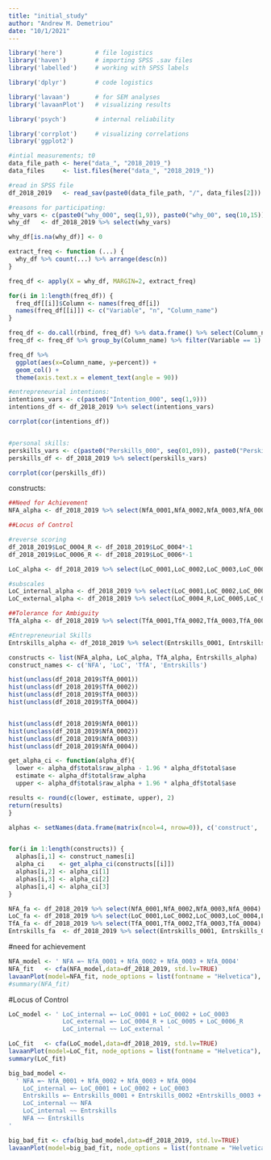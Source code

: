 ```yaml
---
title: "initial_study"
author: "Andrew M. Demetriou"
date: "10/1/2021"
---
```


```r
library('here')         # file logistics
library('haven')        # importing SPSS .sav files
library('labelled')     # working with SPSS labels

library('dplyr')        # code logistics

library('lavaan')       # for SEM analyses
library('lavaanPlot')   # visualizing results

library('psych')        # internal reliability

library('corrplot')     # visualizing correlations
library('ggplot2')
```

```r
#intial measurements; t0
data_file_path <- here("data_", "2018_2019_")
data_files     <- list.files(here("data_", "2018_2019_"))

#read in SPSS file
df_2018_2019   <- read_sav(paste0(data_file_path, "/", data_files[2]))
```

```r
#reasons for participating:
why_vars <- c(paste0("why_000", seq(1,9)), paste0("why_00", seq(10,15)))
why_df   <- df_2018_2019 %>% select(why_vars)

why_df[is.na(why_df)] <- 0
```
```r
extract_freq <- function (...) {
  why_df %>% count(...) %>% arrange(desc(n))
}

freq_df <- apply(X = why_df, MARGIN=2, extract_freq)

for(i in 1:length(freq_df)) {
  freq_df[[i]]$Column <- names(freq_df[i])
  names(freq_df[[i]]) <- c("Variable", "n", "Column_name")
}

freq_df <- do.call(rbind, freq_df) %>% data.frame() %>% select(Column_name,Variable,n)
freq_df <- freq_df %>% group_by(Column_name) %>% filter(Variable == 1) %>% mutate(percent = n/38*100)

freq_df %>%
  ggplot(aes(x=Column_name, y=percent)) +
  geom_col() +
  theme(axis.text.x = element_text(angle = 90))
```


```r
#entrepreneurial intentions:
intentions_vars <- c(paste0("Intention_000", seq(1,9)))
intentions_df <- df_2018_2019 %>% select(intentions_vars)

corrplot(cor(intentions_df))


#personal skills:
perskills_vars <- c(paste0("Perskills_000", seq(01,09)), paste0("Perskills_00", seq(10,15)))
perskills_df <- df_2018_2019 %>% select(perskills_vars)

corrplot(cor(perskills_df))
```


constructs:
```r
##Need for Achievement
NFA_alpha <- df_2018_2019 %>% select(NfA_0001,NfA_0002,NfA_0003,NfA_0004) %>% alpha(., n.iter=5000)

##Locus of Control

#reverse scoring
df_2018_2019$LoC_0004_R <- df_2018_2019$LoC_0004*-1
df_2018_2019$LoC_0006_R <- df_2018_2019$LoC_0006*-1

LoC_alpha <- df_2018_2019 %>% select(LoC_0001,LoC_0002,LoC_0003,LoC_0004_R,LoC_0005,LoC_0006_R) %>% alpha(., n.iter=5000)

#subscales
LoC_internal_alpha <- df_2018_2019 %>% select(LoC_0001,LoC_0002,LoC_0003) %>% alpha(., n.iter=5000)
LoC_external_alpha <- df_2018_2019 %>% select(LoC_0004_R,LoC_0005,LoC_0006_R) %>% alpha(., n.iter=5000)

##Tolerance for Ambiguity
TfA_alpha <- df_2018_2019 %>% select(TfA_0001,TfA_0002,TfA_0003,TfA_0004) %>% alpha(., check.keys=TRUE, n.iter = 5000)

#Entrepreneurial Skills 
Entrskills_alpha <- df_2018_2019 %>% select(Entrskills_0001, Entrskills_0002, Entrskills_0003, Entrskills_0004, Entrskills_0005, Entrskills_0006, Entrskills_0007) %>% alpha(., n.iter=5000)

constructs <- list(NFA_alpha, LoC_alpha, TfA_alpha, Entrskills_alpha)
construct_names <- c('NFA', 'LoC', 'TfA', 'Entrskills')
```

```r
hist(unclass(df_2018_2019$TfA_0001))
hist(unclass(df_2018_2019$TfA_0002))
hist(unclass(df_2018_2019$TfA_0003))
hist(unclass(df_2018_2019$TfA_0004))


hist(unclass(df_2018_2019$NfA_0001))
hist(unclass(df_2018_2019$NfA_0002))
hist(unclass(df_2018_2019$NfA_0003))
hist(unclass(df_2018_2019$NfA_0004))
```


```r
get_alpha_ci <- function(alpha_df){
  lower <- alpha_df$total$raw_alpha - 1.96 * alpha_df$total$ase
  estimate <- alpha_df$total$raw_alpha
  upper <- alpha_df$total$raw_alpha + 1.96 * alpha_df$total$ase

results <- round(c(lower, estimate, upper), 2)
return(results)
}
```

```r
alphas <- setNames(data.frame(matrix(ncol=4, nrow=0)), c('construct', 'lower', 'estimate', 'upper'))


for(i in 1:length(constructs)) {
  alphas[i,1] <- construct_names[i]
  alpha_ci    <- get_alpha_ci(constructs[[i]])
  alphas[i,2] <- alpha_ci[1]
  alphas[i,3] <- alpha_ci[2]
  alphas[i,4] <- alpha_ci[3]
}
```

```r
NFA_fa <- df_2018_2019 %>% select(NfA_0001,NfA_0002,NfA_0003,NfA_0004) %>% fa(., rotate='varimax')
LoC_fa <- df_2018_2019 %>% select(LoC_0001,LoC_0002,LoC_0003,LoC_0004,LoC_0005,LoC_0006) %>% fa(., rotate='varimax', nfactors=2)
TfA_fa <- df_2018_2019 %>% select(TfA_0001,TfA_0002,TfA_0003,TfA_0004) %>% fa(., rotate='varimax')
Entrskills_fa  <- df_2018_2019 %>% select(Entrskills_0001, Entrskills_0002, Entrskills_0003, Entrskills_0004, Entrskills_0005, Entrskills_0006, Entrskills_0007) %>% fa(., rotate='varimax')
```


#need for achievement
```r
NFA_model <- ' NFA =~ NfA_0001 + NfA_0002 + NfA_0003 + NfA_0004'
NFA_fit   <- cfa(NFA_model,data=df_2018_2019, std.lv=TRUE)
lavaanPlot(model=NFA_fit, node_options = list(fontname = "Helvetica"), edge_options = list(color = "grey"),coefs=TRUE, stars='latent')
#summary(NFA_fit)
```

#Locus of Control
```r
LoC_model <- ' LoC_internal =~ LoC_0001 + LoC_0002 + LoC_0003 
               LoC_external =~ LoC_0004_R + LoC_0005 + LoC_0006_R
               LoC_internal ~~ LoC_external '

LoC_fit   <- cfa(LoC_model,data=df_2018_2019, std.lv=TRUE)
lavaanPlot(model=LoC_fit, node_options = list(fontname = "Helvetica"), edge_options = list(color = "grey"), coefs=TRUE, covs=TRUE, stars='latent')
summary(LoC_fit)
```

```r
big_bad_model <- 
  ' NFA =~ NfA_0001 + NfA_0002 + NfA_0003 + NfA_0004
    LoC_internal =~ LoC_0001 + LoC_0002 + LoC_0003 
    Entrskills =~ Entrskills_0001 + Entrskills_0002 +Entrskills_0003 + Entrskills_0004 + Entrskills_0005 + Entrskills_0006 + Entrskills_0007
    LoC_internal ~~ NFA
    LoC_internal ~~ Entrskills
    NFA ~~ Entrskills
'

big_bad_fit <- cfa(big_bad_model,data=df_2018_2019, std.lv=TRUE)
lavaanPlot(model=big_bad_fit, node_options = list(fontname = "Helvetica"), edge_options = list(color = "grey"), coefs=TRUE, covs=TRUE, stars='latent')

```




